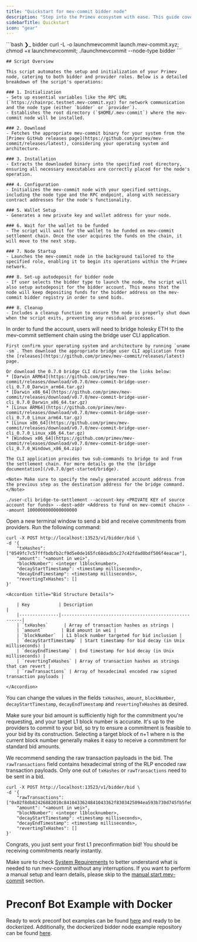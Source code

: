 ```yaml
---
title: "Quickstart for mev-commit bidder node"
description: "Step into the Primev ecosystem with ease. This guide covers everything you need to set up your mev-commit bidder node. For providers, please refer to the [manual start mev-commit](/v0.7.0/developers/manual-start-mev-commit) section"
sidebarTitle: Quickstart
icon: "gear"
---
```

<Steps>
  <Step title="Launch mev-commit Bidder Node">
            ```bash ❯_ bidder
         curl -L -o launchmevcommit launch.mev-commit.xyz; chmod +x launchmevcommit; ./launchmevcommit --node-type bidder
        ```
<Accordion title="🤔 What does the script do?">

    ## Script Overview

    This script automates the setup and initialization of your Primev node, catering to both bidder and provider roles. Below is a detailed breakdown of the script's operations:

    ### 1. Initialization
    - Sets up essential variables like the RPC URL (`https://chainrpc.testnet.mev-commit.xyz) for network communication and the node type (either `bidder` or `provider`).
    - Establishes the root directory (`$HOME/.mev-commit`) where the mev-commit node will be installed.

    ### 2. Download
    - Fetches the appropriate mev-commit binary for your system from the [Primev GitHub releases page](https://github.com/primev/mev-commit/releases/latest), considering your operating system and architecture.

    ### 3. Installation
    - Extracts the downloaded binary into the specified root directory, ensuring all necessary executables are correctly placed for the node's operation.

    ### 4. Configuration
    - Initializes the mev-commit node with your specified settings, including the node type and the RPC endpoint, along with necessary contract addresses for the node's functionality.

    ### 5. Wallet Setup
    - Generates a new private key and wallet address for your node.

    ### 6. Wait for the wallet to be funded
    - The script will wait for the wallet to be funded on mev-commit settlement chain. Once the user acquires the funds on the chain, it will move to the next step.

    ### 7. Node Startup
    - Launches the mev-commit node in the background tailored to the specified role, enabling it to begin its operations within the Primev network.

    ### 8. Set-up autodeposit for bidder node
    - If user selects the bidder type to launch the node, the script will also setup autodeposit for the bidder account. This means that the node will keep depositing funds for the bidder address on the mev-commit bidder registry in order to send bids.

    ### 8. Cleanup
    - Includes a cleanup function to ensure the node is properly shut down when the script exits, preventing any residual processes.

</Accordion>

  </Step>
  <Step title="Fund Your Account">
    In order to fund the account, users will need to bridge holesky ETH to the mev-commit settlement chain using the bridge user CLI application. 

    First confirm your operating system and architecture by running `uname -sm`. Then download the appropriate bridge user CLI application from the [releases](https://github.com/primev/mev-commit/releases/latest) page. 

    Or download the 0.7.0 bridge CLI directly from the links below:
    * [Darwin ARM64](https://github.com/primev/mev-commit/releases/download/v0.7.0/mev-commit-bridge-user-cli_0.7.0_Darwin_arm64.tar.gz)
    * [Darwin x86_64](https://github.com/primev/mev-commit/releases/download/v0.7.0/mev-commit-bridge-user-cli_0.7.0_Darwin_x86_64.tar.gz)
    * [Linux ARM64](https://github.com/primev/mev-commit/releases/download/v0.7.0/mev-commit-bridge-user-cli_0.7.0_Linux_arm64.tar.gz)
    * [Linux x86_64](https://github.com/primev/mev-commit/releases/download/v0.7.0/mev-commit-bridge-user-cli_0.7.0_Linux_x86_64.tar.gz)
    * [Windows x86_64](https://github.com/primev/mev-commit/releases/download/v0.7.0/mev-commit-bridge-user-cli_0.7.0_Windows_x86_64.zip)

    The CLI application provides two sub-commands to bridge to and from the settlement chain. For more details go the the [bridge documentation](/v0.7.0/get-started/bridge).

    <Note> Make sure to specify the newly generated account address from the previous step as the destination address for the bridge command. </Note>

```shell ❯_ example
./user-cli bridge-to-settlement --account-key <PRIVATE KEY of source account for funds> --dest-addr <Address to fund on mev-commit chain> --amount 1000000000000000000
```
  </Step>
  <Step title="Send a Bid">
    Open a new terminal window to send a bid and receive commitments from providers. Run the following command:

```shell ❯_ example
curl -X POST http://localhost:13523/v1/bidder/bid \
-d '{
    "txHashes": ["0549fc7c57fffbdbfb2cf9d5e0de165fc68dadb5c27c42fdad0bdf506f4eacae"],
    "amount": "<amount in wei>",
    "blockNumber": <integer l1blocknumber>,
    "decayStartTimestamp": <timestamp milliseconds>,
    "decayEndTimestamp": <timestamp milliseconds>,
    "revertingTxHashes": []
}'
```
    <Accordion title="Bid Structure Details">

        | Key           | Description                                           |
        |---------------|-------------------------------------------------------|
        | `txHashes`      | Array of transaction hashes as strings |
        | `amount`       | Bid amount in wei |
        | `blockNumber`  | L1 block number targeted for bid inclusion |
        | `decayStartTimestamp` | Start timestamp for bid decay (in Unix milliseconds) |
        | `decayEndTimestamp` | End timestamp for bid decay (in Unix milliseconds) |
        | `revertingTxHashes` | Array of transaction hashes as strings that can revert |
        | `rawTransactions` | Array of hexadecimal encoded raw signed transaction payloads |

    </Accordion>

You can change the values in the fields `txHashes`, `amount`, `blockNumber`, `decayStartTimestamp`, `decayEndTimestamp` and `revertingTxHashes` as desired.

Make sure your bid amount is sufficiently high for the commitment you're requesting, and your target L1 block number is accurate. It's up to the providers to commit to your bid, so try to ensure a commitment is feasible to your bid by its construction. Selecting a target block of n+1 where n is the current block number generally makes it easy to receive a commitment for standard bid amounts.

We recommend sending the raw transaction payloads in the bid. The `rawTransactions` field contains hexadecimal string of the RLP encoded raw transaction payloads. Only one out of `txHashes` or `rawTransactions` need to be sent in a bid.

```shell ❯_ example
curl -X POST http://localhost:13523/v1/bidder/bid \
-d '{
    "rawTransactions": ["0x02f8db82426882010c8410433624841043362f8303425094ea593b730d745fb5fe01b6d20e6603915252c6bf87016e03ce313800b864ce0b63ce0000000000000000000000000e94804eaa3c4c5355992086647f683f6f41ef1f000000000000000000000000000000000000000000000000000150e0786cc000000000000000000000000000000000000000000000000000000000000004e378c001a0ece6d13b20247abdc07d669c9186ee5a1ac9601db8c98a3323024ab299cb6662a01c20680efe4e0bb48a3a936b5ab27c741819f0ac567b12b34b230004b20b78a0"],
    "amount": "<amount in wei>",
    "blockNumber": <integer l1blocknumber>,
    "decayStartTimestamp": <timestamp milliseconds>,
    "decayEndTimestamp": <timestamp milliseconds>,
    "revertingTxHashes": []
}'
```
  </Step>
</Steps>

<Check>Congrats, you just sent your first L1 preconfirmation bid! You should be receiving commitments nearly instantly.</Check>

<Info> Make sure to check [System Requirements](/v0.7.0/developers/system-requirements) to better understand what is needed to run mev-commit without any interruptions.  If you want to perform a manual setup and learn details, please skip to the [manual start mev-commit](/v0.7.0/developers/manual-start-mev-commit) section.</Info>

# Preconf Bot Example with Docker
Ready to work preconf bot examples can be found [here](https://github.com/primev/preconf_bot_example) and ready to be dockerized. Additionally, the dockerized bidder node example repository can be found [here](https://docs.primev.xyz/v0.7.0/developers/docker-bidder).
